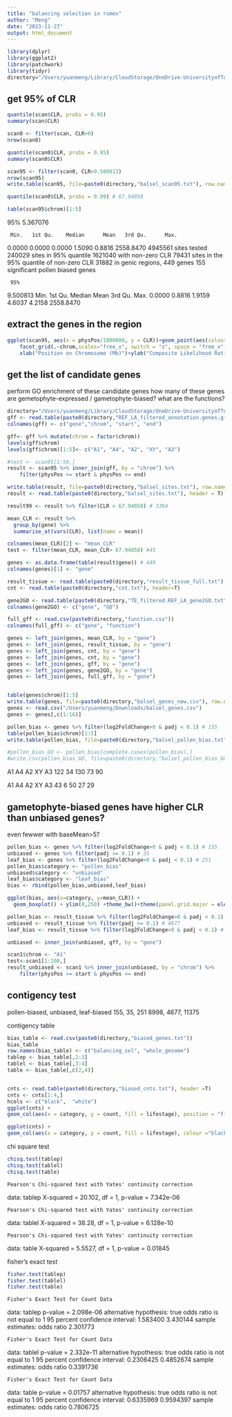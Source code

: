 ```yaml
---
title: "balancing selection in rumex"
author: "Meng"
date: "2023-11-27"
output: html_document
---
```


```r
library(dplyr)
library(ggplot2)
library(patchwork)
library(tidyr)
directory="/Users/yuanmeng/Library/CloudStorage/OneDrive-UniversityofToronto/Manuscripts/rumex_haploid_sel/balsel/"
```



## get 95% of CLR
```r
quantile(scan$CLR, probs = 0.95)
summary(scan$CLR)

scan0 <- filter(scan, CLR>0)
nrow(scan0)

quantile(scan0$CLR, probs = 0.95)
summary(scan0$CLR)

scan95 <- filter(scan0, CLR>9.500813)
nrow(scan95)
write.table(scan95, file=paste0(directory,"balsel_scan95.txt"), row.names = FALSE, quote = FALSE)

quantile(scan0$CLR, probs = 0.99) # 67.94058 

table(scan95$chrom)[1:5]
```
95% 
5.367076 

     Min.   1st Qu.    Median      Mean   3rd Qu.      Max. 
   0.0000    0.0000    0.0000    1.5090    0.8816 2558.8470 
4945561 sites tested
240029 sites in 95% quantile
1621040 with non-zero CLR
79431 sites in the 95% quantile of non-zero CLR
31882 in genic regions, 449 genes
155 significant pollen biased genes

     95% 
9.500813 
     Min.   1st Qu.    Median      Mean   3rd Qu.      Max. 
   0.0000    0.8816    1.9159    4.6037    4.2158 2558.8470 
   
## extract the genes in the region
```r
ggplot(scan95, aes(x = physPos/1000000, y = CLR))+geom_point(aes(colour=log10(s_hat)),size = 0.3)+
    facet_grid(.~chrom,scales="free_x", switch = "x", space = "free_x") + 
    xlab("Position on Chromosome (Mb)")+ylab("Composite Likelihood Ratio")+theme_bw() +scale_color_gradient2(name = expression('log'[10]~hat(italic(a))), limits = c(-3, 9), midpoint = 0, high="red", mid = 'white', low="blue")+ theme(panel.grid.major = element_blank(),panel.grid.minor = element_blank(), axis.ticks.x = element_blank(),panel.spacing = unit(0.1, "cm"),strip.background = element_blank(),strip.placement = "outside")+ theme(text = element_text(size = 10))
```

## get the list of candidate genes
perform GO enrichment of these candidate genes
how many of these genes are gemetophyte-expressed / gametophyte-biased? what are the functions?
```r
directory="/Users/yuanmeng/Library/CloudStorage/OneDrive-UniversityofToronto/Manuscripts/rumex_haploid_sel/deseq2/"
gff <- read.table(paste0(directory,"REF_LA_filtered_annotation.genes.gff"))
colnames(gff) <- c("gene","chrom", "start", "end")

gff<- gff %>% mutate(chrom = factor(chrom))
levels(gff$chrom)
levels(gff$chrom)[1:5]<- c("A1", "A4", "A2", "XY", "A3")

#test <- scan95[1:50,]
result <- scan95 %>% inner_join(gff, by = "chrom") %>%
    filter(physPos >= start & physPos <= end) 

write.table(result, file=paste0(directory,"balsel_sites.txt"), row.names = FALSE, quote = FALSE)
result <- read.table(paste0(directory,"balsel_sites.txt"), header = T)

result99 <- result %>% filter(CLR > 67.94058) # 3394

mean_CLR <- result %>%
  group_by(gene) %>%
  summarise_at(vars(CLR), list(name = mean))

colnames(mean_CLR)[2] <- "mean_CLR"
test <- filter(mean_CLR, mean_CLR> 67.94058) #45

genes <- as.data.frame(table(result$gene)) # 449
colnames(genes)[1] <- "gene" 

result_tissue <- read.table(paste0(directory,"result_tissue_full.txt"), header=T)
cnt <- read.table(paste0(directory,"cnt.txt"), header=T)

gene2GO <- read.table(paste0(directory,"TE_filtered.REF_LA_gene2GO.txt"))
colnames(gene2GO) <- c("gene", "GO")

full_gff <- read.csv(paste0(directory,"function.csv"))
colnames(full_gff) <- c("gene", "function")

genes <- left_join(genes, mean_CLR, by = "gene")
genes <- left_join(genes, result_tissue, by = "gene")
genes <- left_join(genes, cnt, by = "gene")
genes <- left_join(genes, cnt, by = "gene")
genes <- left_join(genes, gff, by = "gene")
genes <- left_join(genes, gene2GO, by = "gene")
genes <- left_join(genes, full_gff, by = "gene")


table(genes$chrom)[1:5]
write.table(genes, file=paste0(directory,"balsel_genes_new.csv"), row.names = FALSE, quote = FALSE)
genes <- read.csv("/Users/yuanmeng/Downloads/balsel_genes.csv")
genes <- genes[,c(1:16)]

pollen_bias <- genes %>% filter(log2FoldChange>0 & padj < 0.1) # 155
table(pollen_bias$chrom)[1:5]
write.table(pollen_bias, file=paste0(directory,"balsel_pollen_bias.txt"), row.names = FALSE, quote = FALSE)

#pollen_bias_GO <- pollen_bias[complete.cases(pollen_bias),]
#write.csv(pollen_bias_GO, file=paste0(directory,"balsel_pollen_bias_GO.csv"), row.names = FALSE, quote = FALSE)

```
 A1  A4  A2  XY  A3 
122  34 130  73  90 

A1 A4 A2 XY A3 
43  6 50 27 29 


## gametophyte-biased genes have higher CLR than unbiased genes?
even fewwer with baseMean>5?
```r
pollen_bias <- genes %>% filter(log2FoldChange>0 & padj < 0.1) # 155
unbiased <- genes %>% filter(padj >= 0.1) # 35
leaf_bias <- genes %>% filter(log2FoldChange<0 & padj < 0.1) # 251
pollen_bias$category <- "pollen_bias"
unbiased$category <- "unbiased"
leaf_bias$category <- "leaf_bias"
bias <- rbind(pollen_bias,unbiased,leaf_bias)

ggplot(bias, aes(x=category, y=mean_CLR)) + 
  geom_boxplot() + ylim(0,250) +theme_bw()+theme(panel.grid.major = element_blank(),panel.grid.minor = element_blank(), axis.ticks.x = element_blank(),panel.spacing = unit(0.1, "cm"),strip.background = element_blank(),strip.placement = "outside",legend.position ="none")+ theme(text = element_text(size = 15))


```


```r
pollen_bias <- result_tissue %>% filter(log2FoldChange>0 & padj < 0.1) # 8998
unbiased <- result_tissue %>% filter(padj >= 0.1) # 4677
leaf_bias <- result_tissue %>% filter(log2FoldChange<0 & padj < 0.1) # 11375

unbiased <- inner_join(unbiased, gff, by = "gene")

scan1$chrom <- "A1"
test<-scan1[1:100,]
result_unbiased <- scan1 %>% inner_join(unbiased, by = "chrom") %>%
    filter(physPos >= start & physPos <= end) 
```
## contigency test
pollen-biased, unbiased, leaf-biased
155, 35, 251
8998, 4677, 11375

contigency table
```r
bias_table <- read.csv(paste0(directory,"biased_genes.txt"))
bias_table
row.names(bias_table) <- c("balancing_sel", "whole_genome")
tablep <- bias_table[,2:3]
tablel <- bias_table[,3:4]
table <- bias_table[,c(2,4)]


cnts <- read.table(paste0(directory,"biased_cnts.txt"), header =T)
cnts <- cnts[1:4,]
hcols <- c("black",  "white")
ggplot(cnts) +
geom_col(aes(x = category, y = count, fill = lifestage), position = "fill", colour ="black")  + xlab("") + ylab("Proportion of specific genes") + theme_light() + scale_fill_manual(values = hcols) + theme(axis.text=element_text(size=18), axis.title=element_text(size=18)) + guides(fill = guide_legend(override.aes = list(size = 12)))

ggplot(cnts) +
geom_col(aes(x = category, y = count, fill = lifestage), colour ="black")  + xlab("") + ylab("Number of specific genes") + theme_light() + scale_fill_manual(values = hcols) + theme(axis.text=element_text(size=18), axis.title=element_text(size=18)) + guides(fill = guide_legend(override.aes = list(size = 12)))
```



chi square test
```r
chisq.test(tablep)
chisq.test(tablel)
chisq.test(table)
```
	Pearson's Chi-squared test with Yates' continuity correction

data:  tablep
X-squared = 20.102, df = 1, p-value = 7.342e-06


	Pearson's Chi-squared test with Yates' continuity correction

data:  tablel
X-squared = 38.28, df = 1, p-value = 6.128e-10


	Pearson's Chi-squared test with Yates' continuity correction

data:  table
X-squared = 5.5527, df = 1, p-value = 0.01845


fisher's exact test
```r
fisher.test(tablep)
fisher.test(tablel)
fisher.test(table)
```
	Fisher's Exact Test for Count Data

data:  tablep
p-value = 2.098e-06
alternative hypothesis: true odds ratio is not equal to 1
95 percent confidence interval:
 1.583400 3.430144
sample estimates:
odds ratio 
  2.301773 

	Fisher's Exact Test for Count Data

data:  tablel
p-value = 2.332e-11
alternative hypothesis: true odds ratio is not equal to 1
95 percent confidence interval:
 0.2306425 0.4852674
sample estimates:
odds ratio 
 0.3391736 
 
	Fisher's Exact Test for Count Data

data:  table
p-value = 0.01757
alternative hypothesis: true odds ratio is not equal to 1
95 percent confidence interval:
 0.6335969 0.9594397
sample estimates:
odds ratio 
 0.7806725 

